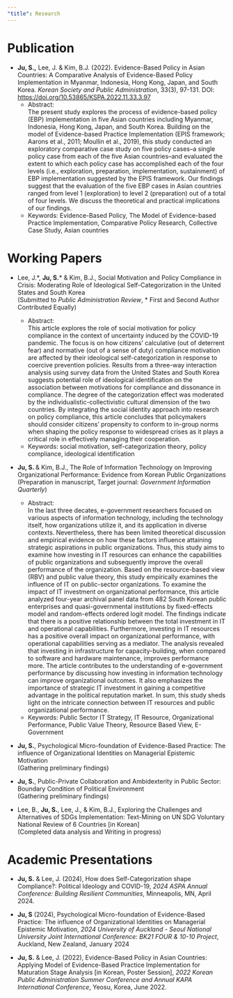 ```yaml
---
"title": Research
---
```


# Publication

::: justify
-  **Ju, S.,** Lee, J. & Kim, B.J. (2022). Evidence-Based Policy in Asian Countries: A Comparative Analysis of Evidence-Based Policy Implementation in Myanmar, Indonesia, Hong Kong, Japan, and South Korea. *Korean Society and Public Administration*, 33(3), 97-131. DOI: <https://doi.org/10.53865/KSPA.2022.11.33.3.97>
    -   Abstract: <br> The present study explores the process of evidence-based policy (EBP) implementation in five Asian countries including Myanmar, Indonesia, Hong Kong, Japan, and South Korea. Building on the model of Evidence-based Practice Implementation (EPIS framework; Aarons et al., 2011; Moullin et al., 2019), this study conducted an exploratory comparative case study on five policy cases--a single policy case from each of the five Asian countries--and evaluated the extent to which each policy case has accomplished each of the four levels (i.e., exploration, preparation, implementation, sustainment) of EBP implementation suggested by the EPIS framework. Our findings suggest that the evaluation of the five EBP cases in Asian countries ranged from level 1 (exploration) to level 2 (preparation) out of a total of four levels. We discuss the theoretical and practical implications of our findings.
    - Keywords: Evidence-Based Policy, The Model of Evidence-based Practice Implementation, Comparative Policy
Research, Collective Case Study, Asian countries 
:::

# Working Papers

::: justify
- Lee, J.\*, **Ju, S.**\* & Kim, B.J., Social Motivation and Policy Compliance in Crisis: Moderating Role of Ideological Self-Categorization in the United States and South Korea <br>
(Submitted to *Public Administration Review*, \* First and Second Author Contributed Equally)
    - Abstract: <br> This article explores the role of social motivation for policy compliance in the context of uncertainty induced by the COVID-19 pandemic. The focus is on how citizens' calculative (out of deterrent fear) and normative (out of a sense of duty) compliance motivation are affected by their ideological self-categorization in response to coercive prevention policies. Results from a three-way interaction analysis using survey data from the United States and South Korea suggests potential role of ideological identification on the association between motivations for compliance and dissonance in compliance. The degree of the categorization effect was moderated by the individualistic-collectivistic cultural dimension of the two countries. By integrating the social identity approach into research on policy compliance, this article concludes that policymakers should consider citizens' propensity to conform to in-group norms when shaping the policy response to widespread crises as it plays a critical role in effectively managing their cooperation.
    - Keywords: social motivation, self-categorization theory, policy compliance, ideological identification
    
    
- **Ju, S. **& Kim, B.J., The Role of Information Technology on Improving Organizational Performance: Evidence from Korean Public Organizations <br>
(Preparation in manuscript, Target journal: *Government Information Quarterly*)  
    - Abstract: <br> In the last three decates, e-government researchers focused on various aspects of information technology, including the technology itself, how organizations utilize it, and its application in diverse contexts. Nevertheless, there has been limited theoretical discussion and empirical evidence on how these factors influence attaining strategic aspirations in public organizations. Thus, this study aims to examine how investing in IT resources can enhance the capabilities of public organizations and subsequently improve the overall performance of the organization. Based on the resource-based view (RBV) and public value theory, this study empirically examines the influence of IT on public-sector organizations. To examine the impact of IT investment on organizational performance, this article analyzed four-year archival panel data from 482 South Korean public enterprises and quasi-governmental institutions by fixed-effects model and random-effects ordered logit model. The findings indicate that there is a positive relationship between the total investment in IT and operational capabilities. Furthermore, investing in IT resources has a positive overall impact on organizational performance, with operational capabilities serving as a mediator. The analysis revealed that investing in infrastructure for capacity-building, when compared to software and hardware maintenance, improves performance more. The article contributes to the understanding of e-government performance by discussing how investing in information technology can improve organizational outcomes. It also emphasizes the importance of strategic IT investment in gaining a competitive advantage in the political reputation market. In sum, this study sheds light on the intricate connection between IT resources and public organizational performance.
    - Keywords: Public Sector IT Strategy, IT Resource, Organizational Performance, Public Value Theory, Resource Based View, E-Government
    
- **Ju, S.**, Psychological Micro-foundation of Evidence-Based Practice: The influence of Organizational Identities on Managerial Epistemic Motivation <br>
(Gathering preliminary findings) <br>

- **Ju, S.**, Public-Private Collaboration and Ambidexterity in Public Sector: Boundary Condition of Political Environment <br>
(Gathering preliminary findings) <br>

- Lee, B., **Ju, S.**, Lee, J., & Kim, B.J., Exploring the Challenges and Alternatives of SDGs Implementation:
Text-Mining on UN SDG Voluntary National Review of 6 Countries [in Korean] <br>
(Completed data analysis and Writing in progress)<br>
:::

# Academic Presentations

::: justify
- **Ju, S.** & Lee, J. (2024), How does Self-Categorization shape Compliance?: Political Ideology and COVID-19, *2024 ASPA Annual Conference: Building Resilient Communities*, Minneapolis, MN, April 2024.

- **Ju, S** (2024), Psychological Micro-foundation of Evidence-Based Practice: The influence of Organizational Identities on Managerial Epistemic Motivation, *2024 University of Auckland - Seoul National University Joint International Conference: BK21 FOUR \& 10-10 Project*, Auckland, New Zealand, January 2024

-  **Ju, S.** & Lee, J. (2022), Evidence-Based Policy in Asian Countries: Applying Model of Evidence-Based Practice Implementation for Maturation Stage Analysis \[in Korean, Poster Session\], *2022 Korean Public Administration Summer Conference and Annual KAPA International Conference*, Yeosu, Korea, June 2022.
:::

